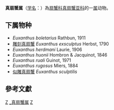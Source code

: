 {{Automatic taxobox
| taxon = Euxanthus 
| authority = Dana, 1851
| image = Euxanthus exsculptus (MNHN-IU-2014-22616) 002.jpeg
| image_caption = 雕刻真扇蟹
}}
'''真扇蟹属'''（[[学名|学名]]：{{lang|la|''Euxanthus''}}）為[[扇蟹科|扇蟹科]][[真扇蟹亚科|真扇蟹亚科]]的一[[属|属]]动物。

==下属物种==
* ''Euxanthus boletarius'' Rathbun, 1911
* [[雕刻真扇蟹|雕刻真扇蟹]] ''Euxanthus exsculptus'' Herbst, 1790
* ''Euxanthus herdmani'' Laurie, 1906
* ''Euxanthus huonii'' Hombron & Jacquinot, 1846
* ''Euxanthus ruali'' Guinot, 1971
* ''Euxanthus rugosus'' Miers, 1884
* [[似雕真扇蟹|似雕真扇蟹]] ''Euxanthus sculptilis''

==參考文獻==
{{reflist}}

{{taxonbar}}

[[Category:_扇蟹科|Z]]
[[Category:_真扇蟹属|]]
[[Category:1851年描述的分类群|Z]]
